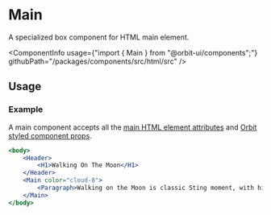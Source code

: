 
<Meta
    title="Html elements/Main"
    id="html-main"
/>

# Main

<Tagline>A specialized <Link href="?path=/docs/box--default-story">box</Link> component for HTML main element.</Tagline>

<ComponentInfo
    usage={"import { Main } from \"@orbit-ui/components\";"}
    githubPath="/packages/components/src/html/src"
/>

## Usage

### Example

A main component accepts all the [main HTML element attributes](https://developer.mozilla.org/en-US/docs/Web/HTML/Element/main) and [Orbit styled component props](?path=/docs/styling--page).

```jsx
<body>
    <Header>
        <H1>Walking On The Moon</H1>
    </Header>
    <Main color="cloud-8">
        <Paragraph>Walking on the Moon is classic Sting moment, with his band The Police turning out one of their most groovy reggae-inspired hits to the background of space exploration.</Paragraph>
    </Main>
</body>
```
